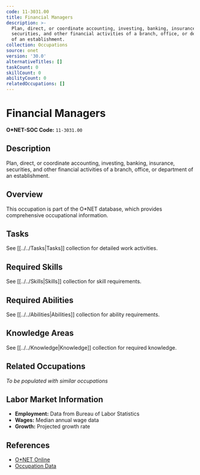 ```yaml
---
code: 11-3031.00
title: Financial Managers
description: >-
  Plan, direct, or coordinate accounting, investing, banking, insurance,
  securities, and other financial activities of a branch, office, or department
  of an establishment.
collection: Occupations
source: onet
version: '30.0'
alternativeTitles: []
taskCount: 0
skillCount: 0
abilityCount: 0
relatedOccupations: []
---
```

# Financial Managers

**O*NET-SOC Code:** `11-3031.00`

## Description

Plan, direct, or coordinate accounting, investing, banking, insurance, securities, and other financial activities of a branch, office, or department of an establishment.

## Overview

This occupation is part of the O*NET database, which provides comprehensive occupational information.

## Tasks

See [[../../Tasks|Tasks]] collection for detailed work activities.

## Required Skills

See [[../../Skills|Skills]] collection for skill requirements.

## Required Abilities

See [[../../Abilities|Abilities]] collection for ability requirements.

## Knowledge Areas

See [[../../Knowledge|Knowledge]] collection for required knowledge.

## Related Occupations

*To be populated with similar occupations*

## Labor Market Information

- **Employment:** Data from Bureau of Labor Statistics
- **Wages:** Median annual wage data
- **Growth:** Projected growth rate

## References

- [O*NET Online](https://www.onetonline.org/link/summary/11-3031.00)
- [Occupation Data](https://www.onetcenter.org/)
